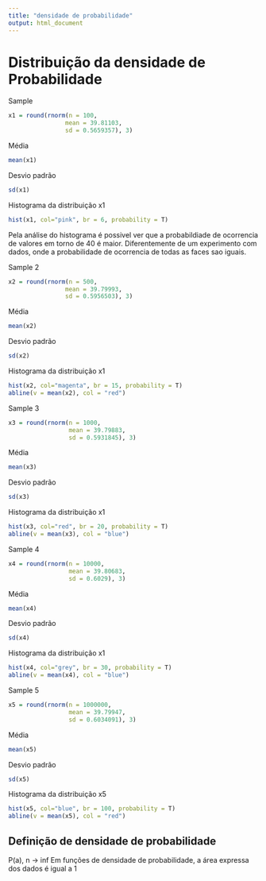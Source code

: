 ```yaml
---
title: "densidade de probabilidade"
output: html_document
---
```

# Distribuição da densidade de Probabilidade
Sample    
```r
x1 = round(rnorm(n = 100,
                mean = 39.81103,
                sd = 0.5659357), 3)
```

Média
```r
mean(x1)
```

Desvio padrão
```r
sd(x1)
```

Histograma da distribuição x1
```r
hist(x1, col="pink", br = 6, probability = T)
```

Pela análise do histograma é possivel ver que a probabildiade de ocorrencia
de valores em torno de 40 é maior. Diferentemente de um experimento com dados, 
onde a probabilidade de ocorrencia de todas as faces sao iguais.

Sample 2   
```r
x2 = round(rnorm(n = 500,
                mean = 39.79993,
                sd = 0.5956503), 3)
```

Média
```r
mean(x2)
```

Desvio padrão
```r
sd(x2)
```

Histograma da distribuição x1
```r
hist(x2, col="magenta", br = 15, probability = T)
abline(v = mean(x2), col = "red")
```

Sample 3   
```r
x3 = round(rnorm(n = 1000,
                 mean = 39.79883,
                 sd = 0.5931845), 3)
```

Média
```r
mean(x3)
```

Desvio padrão
```r
sd(x3)
```

Histograma da distribuição x1
```r
hist(x3, col="red", br = 20, probability = T)
abline(v = mean(x3), col = "blue")
```

Sample 4   
```r
x4 = round(rnorm(n = 10000,
                 mean = 39.80683,
                 sd = 0.6029), 3)
```

Média
```r
mean(x4)
```

Desvio padrão
```r
sd(x4)
```

Histograma da distribuição x1
```r
hist(x4, col="grey", br = 30, probability = T)
abline(v = mean(x4), col = "blue")
```

Sample 5   
```r
x5 = round(rnorm(n = 1000000,
                 mean = 39.79947,
                 sd = 0.6034091), 3)
```

Média
```r
mean(x5)
```

Desvio padrão
```r
sd(x5)
```

Histograma da distribuição x5
```r
hist(x5, col="blue", br = 100, probability = T)
abline(v = mean(x5), col = "red")
```

## Definição de densidade de probabilidade
P(a), n -> inf
Em funções de densidade de probabilidade, a área expressa dos dados é igual a 1

